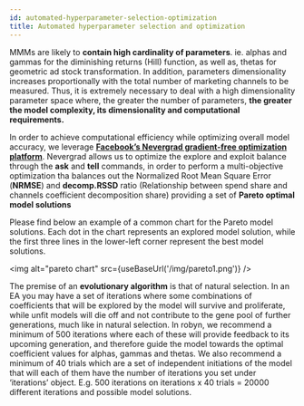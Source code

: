 ```yaml
---
id: automated-hyperparameter-selection-optimization
title: Automated hyperparameter selection and optimization
---
```



MMMs are likely to **contain high cardinality of parameters**. ie. alphas and gammas for the diminishing returns (Hill) function, as well as, thetas for geometric ad stock transformation.
In addition, parameters dimensionality increases proportionally with the total number of marketing channels to be measured. Thus, it is extremely necessary to deal with a high dimensionality parameter space where, the greater the number of parameters, **the greater the model complexity, its dimensionality and computational requirements.**

In order to achieve computational efficiency while optimizing overall model accuracy, we leverage [**Facebook’s Nevergrad gradient-free optimization platform**](https://facebookresearch.github.io/nevergrad/).  Nevergrad allows us to optimize the explore and exploit balance through the **ask** and **tell** commands, in order to perform a multi-objective optimization tha balances out the Normalized Root Mean Square Error (**NRMSE**) and **decomp.RSSD** ratio (Relationship between spend share and channels coefficient decomposition share) providing a set of **Pareto optimal model solutions**

Please find below an example of a common chart for the Pareto model solutions. Each dot in the chart represents an explored model solution, while the first three lines in the lower-left corner represent the best model solutions.

<img alt="pareto chart" src={useBaseUrl('/img/pareto1.png')} />

The premise of an **evolutionary algorithm** is that of natural selection. In an EA you may have a set of iterations where some combinations of coefficients that will be explored by the model will survive and proliferate, while unfit models will die off and not contribute to the gene pool of further generations, much like in natural selection. In robyn, we recommend a minimum of 500 iterations where each of these will provide feedback to its upcoming generation, and therefore guide the model towards the optimal coefficient values for alphas, gammas and thetas. We also recommend a minimum of 40 trials which are a set of independent initiations of the model that will each of them have the number of iterations you set under ‘iterations’ object. E.g. 500 iterations on iterations x 40 trials = 20000 different iterations and possible model solutions.
